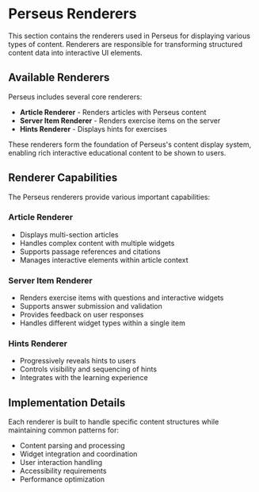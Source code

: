
<Meta title="Perseus/Renderers/Overview" />

# Perseus Renderers

This section contains the renderers used in Perseus for displaying various types of content. Renderers are responsible for transforming structured content data into interactive UI elements.

## Available Renderers

Perseus includes several core renderers:

- **Article Renderer** - Renders articles with Perseus content
- **Server Item Renderer** - Renders exercise items on the server
- **Hints Renderer** - Displays hints for exercises

These renderers form the foundation of Perseus's content display system, enabling rich interactive educational content to be shown to users.

## Renderer Capabilities

The Perseus renderers provide various important capabilities:

### Article Renderer
- Displays multi-section articles
- Handles complex content with multiple widgets
- Supports passage references and citations
- Manages interactive elements within article context

### Server Item Renderer
- Renders exercise items with questions and interactive widgets
- Supports answer submission and validation
- Provides feedback on user responses
- Handles different widget types within a single item

### Hints Renderer
- Progressively reveals hints to users
- Controls visibility and sequencing of hints
- Integrates with the learning experience

## Implementation Details

Each renderer is built to handle specific content structures while maintaining common patterns for:

- Content parsing and processing
- Widget integration and coordination
- User interaction handling
- Accessibility requirements
- Performance optimization
